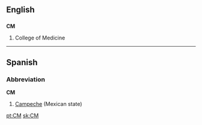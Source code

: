 :{{see|cm|Cm}}
==English==

==={{initialism}}===
'''CM'''

#College of Medicine

----

==Spanish==

===Abbreviation===
'''CM'''

#[[Campeche]] (Mexican state)

[[pt:CM]]
[[sk:CM]]